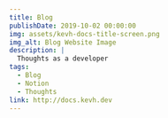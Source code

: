 ```yaml
---
title: Blog
publishDate: 2019-10-02 00:00:00
img: assets/kevh-docs-title-screen.png
img_alt: Blog Website Image
description: |
  Thoughts as a developer
tags:
  - Blog
  - Notion
  - Thoughts
link: http://docs.kevh.dev
---
```



<Title text="My Personal Blog" />

<ImageLink
  imageSrc={`../assets/kevh-docs-title-screen.png`}
  imageAlt={"My Personal Blog Screenshot"}
  to={"http://docs.kevh.dev"}
/>

<Paragraph
  text={
    "This blog is a collection of my thoughts as a developer. I write about my experiences and thoughts as I go through my journey as a developer. Also some quick snippet guides which I hope will help someone in the future"
  }
/>

<Paragraph
  text={
    "This blog was built using Notion's API and Astro mdx. This blog uses SSG from NextJs to build the blog on build time which creates a very nice performant blog! (overkill for a blog maybe?)"
  }
/>
